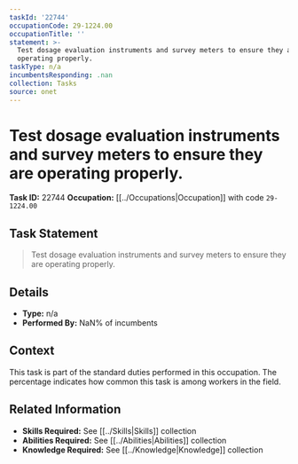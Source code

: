 ```yaml
---
taskId: '22744'
occupationCode: 29-1224.00
occupationTitle: ''
statement: >-
  Test dosage evaluation instruments and survey meters to ensure they are
  operating properly.
taskType: n/a
incumbentsResponding: .nan
collection: Tasks
source: onet
---
```

# Test dosage evaluation instruments and survey meters to ensure they are operating properly.

**Task ID:** 22744
**Occupation:** [[../Occupations|Occupation]] with code `29-1224.00`

## Task Statement

> Test dosage evaluation instruments and survey meters to ensure they are operating properly.

## Details

- **Type:** n/a
- **Performed By:** NaN% of incumbents

## Context

This task is part of the standard duties performed in this occupation. The percentage indicates how common this task is among workers in the field.

## Related Information

- **Skills Required:** See [[../Skills|Skills]] collection
- **Abilities Required:** See [[../Abilities|Abilities]] collection
- **Knowledge Required:** See [[../Knowledge|Knowledge]] collection
